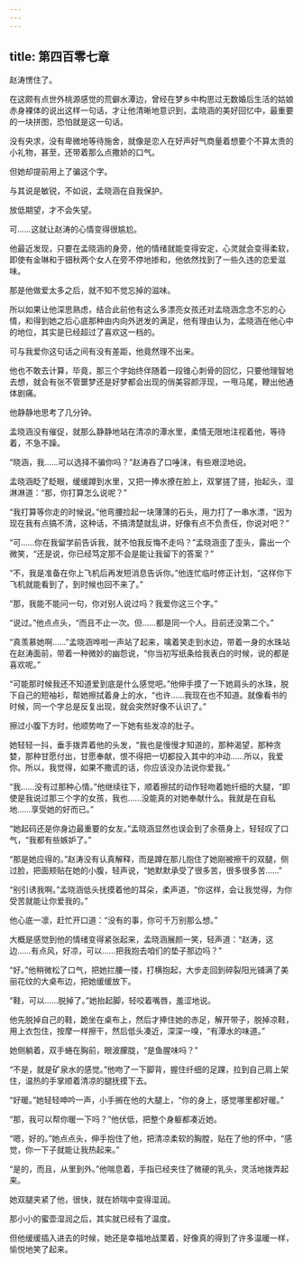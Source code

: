 ```yaml
---
---
---
```

title: 第四百零七章
---




赵涛愣住了。

在这颇有点世外桃源感觉的荒僻水潭边，曾经在梦乡中构思过无数婚后生活的姑娘赤身裸体的说出这样一句话，才让他清晰地意识到，孟晓涵的美好回忆中，最重要的一块拼图，恐怕就是这一句话。

没有央求，没有卑微地等待施舍，就像是恋人在好声好气商量着想要个不算太贵的小礼物，甚至，还带着那么点撒娇的口气。

但她却提前用上了骗这个字。

与其说是敏锐，不如说，孟晓涵在自我保护。

放低期望，才不会失望。

可……这就让赵涛的心情变得很尴尬。

他最近发现，只要在孟晓涵的身旁，他的情绪就能变得安定，心灵就会变得柔软，即使有金琳和于钿秋两个女人在旁不停地掺和，他依然找到了一些久违的恋爱滋味。

那是他做爱太多之后，就不知不觉忘掉的滋味。

所以如果让他深思熟虑，结合此前他有这么多漂亮女孩还对孟晓涵念念不忘的心情，和得到她之后心底那种由内向外迸发的满足，他有理由认为，孟晓涵在他心中的地位，其实是已经超过了喜欢这一档的。

可与我爱你这句话之间有没有差距，他竟然理不出来。

他也不敢去计算，毕竟，那三个字始终伴随着一段锥心刺骨的回忆，只要他理智地去想，就会有张不管噩梦还是好梦都会出现的俏美容颜浮现，一甩马尾，鞭出他通体剧痛。

他静静地思考了几分钟。

孟晓涵没有催促，就那么静静地站在清凉的潭水里，柔情无限地注视着他，等待着，不急不躁。

“晓涵，我……可以选择不骗你吗？”赵涛吞了口唾沫，有些艰涩地说。

孟晓涵眨了眨眼，缓缓蹲到水里，又把一捧水撩在脸上，双掌搓了搓，抬起头，湿淋淋道：“那，你打算怎么说呢？”

“我打算等你走的时候说。”他弯腰捡起一块薄薄的石头，用力打了一串水漂，“因为现在我有点搞不清，这种话，不搞清楚就乱讲，好像有点不负责任，你说对吧？”

“可……你在我留学前告诉我，就不怕我反悔不走吗？”孟晓涵歪了歪头，露出一个微笑，“还是说，你已经笃定那不会是能让我留下的答案？”

“不，我是准备在你上飞机后再发短消息告诉你。”他连忙临时修正计划，“这样你下飞机就能看到了，到时候也回不来了。”

“那，我能不能问一句，你对别人说过吗？我爱你这三个字。”

“说过。”他点点头，“而且不止一次。但……都是同一个人。目前还没第二个。”

“真羡慕她啊……”孟晓涵哗啦一声站了起来，噙着笑走到水边，带着一身的水珠站在赵涛面前，带着一种微妙的幽怨说，“你当初写纸条给我表白的时候，说的都是喜欢呢。”

“可能那时候我还不知道爱到底是什么感觉吧。”他伸手摸了一下她肩头的水珠，脱下自己的短袖衫，帮她擦拭着身上的水，“也许……我现在也不知道。就像看书的时候，同一个字总是反复出现，就会突然好像不认识了。”

擦过小腹下方时，他顺势吻了一下她有些发凉的肚子。

她轻轻一抖，垂手拨弄着他的头发，“我也是慢慢才知道的，那种渴望，那种贪婪，那种甘愿付出，甘愿奉献，恨不得把一切都投入其中的冲动……所以，我爱你。所以，我觉得，如果不撒谎的话，你应该没办法说你爱我。”

“我……没有过那种心情。”他继续往下，顺着擦拭的动作轻吻着她纤细的大腿，“即使是我说过那三个字的女孩，我也……没能真的对她奉献什么。我就是在自私地……享受她的好而已。”

“她起码还是你身边最重要的女友。”孟晓涵显然也误会到了余蓓身上，轻轻叹了口气，“我都有些嫉妒了。”

“那是她应得的。”赵涛没有认真解释，而是蹲在那儿抱住了她刚被擦干的双腿，侧过脸，把面颊贴在她的小腹，轻声说，“她默默承受了很多苦，很多很多苦……”

“别引诱我啊。”孟晓涵低头抚摸着他的耳朵，柔声道，“你这样，会让我觉得，为你受苦就能让你爱我的。”

他心底一凛，赶忙开口道：“没有的事，你可千万别那么想。”

大概是感觉到他的情绪变得紧张起来，孟晓涵展颜一笑，轻声道：“赵涛，这边……有点风，好凉，可以……把我抱去咱们的垫子那边吗？”

“好。”他稍微松了口气，把她拦腰一搂，打横抱起，大步走回到碎裂阳光铺满了美丽花纹的大桌布边，把她缓缓放下。

“鞋，可以……脱掉了。”她抬起脚，轻咬着嘴唇，羞涩地说。

他先脱掉自己的鞋，跪坐在桌布上，然后才捧住她的赤足，解开带子，脱掉凉鞋，用上衣包住，按摩一样擦干，然后低头凑近，深深一嗅，“有潭水的味道。”

她侧躺着，双手蜷在胸前，眼波朦胧，“是鱼腥味吗？”

“不是，就是矿泉水的感觉。”他吻了一下脚背，握住纤细的足踝，拉到自己肩上架住，温热的手掌顺着清凉的腿抚摸下去。

“好暖。”她轻轻呻吟一声，小手搁在他的大腿上，“你的身上，感觉哪里都好暖。”

“那，我可以帮你暖一下吗？”他伏低，把整个身躯都凑近她。

“嗯，好的。”她点点头，伸手抱住了他，把清凉柔软的胸膛，贴在了他的怀中，“感觉，你一下子就能让我热起来。”

“是的，而且，从里到外。”他喘息着，手指已经夹住了微硬的乳头，灵活地拨弄起来。

她双腿夹紧了他，很快，就在娇喘中变得湿润。

那小小的蜜壶湿润之后，其实就已经有了温度。

但他缓缓插入进去的时候，她还是幸福地战栗着，好像真的得到了许多温暖一样，愉悦地笑了起来。